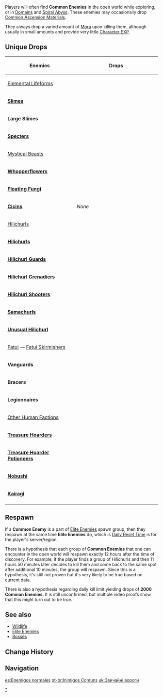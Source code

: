 {{Terminology Infobox
|type         = Enemies
}}
<section begin="Desc" />Players will often find '''Common Enemies''' in the open world while exploring, or in [[Domains]] and [[Spiral Abyss]]. These enemies may occasionally drop [[Common Ascension Material]]s.<section end="Desc" /> They always drop a varied amount of [[Mora]] upon killing them, although usually in small amounts and provide very little [[Character EXP]].
==Unique Drops==
{| class=wikitable style="text-align:center;"
! Enemies
! style="width: 260px" | Drops
|-
! colspan=2 | [[Elemental Lifeforms]]
|-
|'''[[Slimes]]'''<br />{{Card|Anemo Slime|Anemo|type=Enemy}}{{Card|Cryo Slime|Cryo|type=Enemy}}{{Card|Dendro Slime|Dendro|type=Enemy}}{{Card|Electro Slime|Electro|type=Enemy}}{{Card|Geo Slime|Geo|type=Enemy}}{{Card|Hydro Slime|Hydro|type=Enemy}}{{Card|Pyro Slime|Pyro|type=Enemy}}
| rowspan=2|{{Drops|Slimes|all=0}}
|-
|'''Large Slimes'''<br />{{Card|Large Anemo Slime|Anemo|type=Enemy}}{{Card|Large Cryo Slime|Cryo|type=Enemy}}{{Card|Large Dendro Slime|Dendro|type=Enemy}}{{Card|Large Electro Slime|Electro|type=Enemy}}{{Card|Mutant Electro Slime|Mutant|type=Enemy}}{{Card|Large Geo Slime|Geo|type=Enemy}}{{Card|Large Hydro Slime|Hydro|type=Enemy}}{{Card|Large Pyro Slime|Pyro|type=Enemy}}
|-
|'''[[Specters]]'''<br />{{Card|Anemo Specter|Anemo|type=Enemy}}{{Card|Cryo Specter|Cryo|type=Enemy}}{{Card|Electro Specter|Electro|type=Enemy}}{{Card|Geo Specter|Geo|type=Enemy}}{{Card|Hydro Specter|Hydro|type=Enemy}}{{Card|Pyro Specter|Pyro|type=Enemy}}
|{{Drops|Specters|all=0}}
|-
! colspan=2 | [[Mystical Beasts]]
|-
|'''[[Whopperflowers]]'''<br />{{Card|Cryo Whopperflower|Cryo|type=Enemy}}{{Card|Pyro Whopperflower|Pyro|type=Enemy}}{{Card|Electro Whopperflower|Electro|type=Enemy}}
|{{Drops|Whopperflowers|all=0}}
|-
|'''[[Floating Fungi]]'''<br />{{Card|Floating Hydro Fungus|Hydro|type=Enemy}}
|{{Drops|Floating Fungi|all=0}}
|-
|'''[[Cicins]]'''<br />{{Card|Cryo Cicin|Cryo|type=Enemy}}{{Card|Electro Cicin|Electro|type=Enemy}}{{Card|Hydro Cicin|Hydro|type=Enemy}}
| ''None''
|-
!colspan=2| [[Hilichurls]]
|-
|'''[[Hilichurls]]'''<br />{{Card|Hilichurl|Normal|link=Unarmed Hilichurl|type=Enemy}}{{Card|Hilichurl Fighter|Fighter|link=Hilichurl Fighter|type=Enemy}}{{Card|Hilichurl Berserker|Berserker|type=Enemy}}
|rowspan=3|{{Drops|Hilichurls|all=0}}
|-
|'''[[Hilichurl Guards]]'''<br />{{Card|Wooden Shield Hilichurl Guard|Wooden|type=Enemy}}{{Card|Rock Shield Hilichurl Guard|Rock|type=Enemy}}{{Card|Ice Shield Hilichurl Guard|Ice|type=Enemy}}
|-
|'''[[Hilichurl Grenadiers]]'''<br />{{Card|Hilichurl Grenadier|Pyro|type=Enemy}}{{Card|Cryo Hilichurl Grenadier|Cryo|type=Enemy}}{{Card|Electro Hilichurl Grenadier|Electro|type=Enemy}}
|-
|'''[[Hilichurl Shooters]]'''<br />{{Card|Hilichurl|link=Normal Hilichurl Shooter|Normal|type=Enemy}}{{Card|Electro Hilichurl Shooter|Electro|type=Enemy}}{{Card|Cryo Hilichurl Shooter|Cryo|type=Enemy}}{{Card|Pyro Hilichurl Shooter|Pyro|type=Enemy}}
|{{Drops|Hilichurl Shooters|all=0}}
|-
|'''[[Samachurls]]'''<br />{{Card|Anemo Samachurl|Anemo|type=Enemy}}{{Card|Geo Samachurl|Geo|type=Enemy}}{{Card|Dendro Samachurl|Dendro|type=Enemy}}{{Card|Hydro Samachurl|Hydro|type=Enemy}}{{Card|Cryo Samachurl|Cryo|type=Enemy}}{{Card|Electro Samachurl|Electro|type=Enemy}}
|{{Drops|Samachurls|all=0}}
|-
|'''[[Unusual Hilichurl]]'''<br />{{Card|Unusual Hilichurl|type=Enemy}}
|{{Drops|Unusual Hilichurl|all=0}}
|-
! colspan=2 |[[Fatui/Enemies|Fatui]] &mdash; [[Fatui Skirmishers]]
|-
|'''Vanguards'''<br />{{Card|Fatui Skirmisher - Anemoboxer Vanguard|Anemo|type=Enemy}}{{Card|Fatui Skirmisher - Electrohammer Vanguard|Electro|type=Enemy}}
|rowspan=3|{{Drops|Fatui Skirmishers|all=0}}
|-
|'''Bracers'''<br />{{Card|Fatui Skirmisher - Geochanter Bracer|Geo|type=Enemy}}{{Card|Fatui Skirmisher - Pyroslinger Bracer|Pyro|type=Enemy}}
|-
|'''Legionnaires'''<br />{{Card|Fatui Skirmisher - Cryogunner Legionnaire|Cryo|type=Enemy}}{{Card|Fatui Skirmisher - Hydrogunner Legionnaire|Hydro|type=Enemy}}
|-
! colspan=2 | [[Other Human Factions]]
|-
|'''[[Treasure Hoarders]]'''<br />{{Card|Treasure Hoarders: Crusher|Crusher|type=Enemy}}{{Card|Treasure Hoarders: Gravedigger|<small>Gravedigger</small>|type=Enemy}}{{Card|Treasure Hoarders: Marksman|Marksman|type=Enemy}}{{Card|Treasure Hoarders: Scout|Scout|type=Enemy}}{{Card|Treasure Hoarders: Handyman|Handyman|type=Enemy}}{{Card|Treasure Hoarders: Pugilist|Pugilist|type=Enemy}}{{Card|Treasure Hoarders: Seaman|Seaman|type=Enemy}}
|rowspan=2|{{Drops|Treasure Hoarders|all=0}}
|-
|'''[[Treasure Hoarder Potioneers]]'''<br />{{Card|Treasure Hoarders: Electro Potioneer|Electro|type=Enemy}}{{Card|Treasure Hoarders: Cryo Potioneer|Cryo|type=Enemy}}{{Card|Treasure Hoarders: Hydro Potioneer|Hydro|type=Enemy}}{{Card|Treasure Hoarders: Pyro Potioneer|Pyro|type=Enemy}}
|-
| '''[[Nobushi]]'''<br />{{Card|Nobushi: Hitsukeban|<small>Hitsukeban</small>|type=Enemy}}{{Card|Nobushi: Jintouban|Jintouban|type=Enemy}}{{Card|Nobushi: Kikouban|Kikouban|type=Enemy}}
|rowspan=2| {{Drops|Nobushi|all=0}}
|-
| '''[[Kairagi]]'''<br />{{Card|Kairagi: Dancing Thunder|Thunder|type=Enemy}}{{Card|Kairagi: Fiery Might|<small>Fiery Might</small>|type=Enemy}}
|-
|}

==Respawn==
If a '''Common Enemy''' is a part of [[Elite Enemies]] spawn group, then they respawn at the same time '''Elite Enemies''' do, which is [[World Reset Timers|Daily Reset Time]] is for the player's server/region.

There is a hypothesis that each group of '''Common Enemies''' that one can encounter in the open world will respawn exactly 12 hours after the time of discovery. For example, if the player finds a group of Hilichurls and then 11 hours 50 minutes later decides to kill them and come back to the same spot after additional 10 minutes, the group will respawn. Since this is a hypothesis, it's still not proven but it's very likely to be true based on current data.<!-- ask Mcpie#8672 in Genshin Data Gathering discord server for more details - research started on 8th of March 2021 and due to long respawn times it might take a few days to finally state the end result. -->

There is also a hypothesis regarding daily kill limit yielding drops of '''2000''' '''Common Enemies'''. It is still unconfirmed, but multiple video proofs show that this might turn out to be true.<!-- ask Mcpie#8672 in Genshin Data Gathering discord server for more info - will provide a proof at around 20th of March 2021 -->

==See also==
*[[Wildlife]]
*[[Elite Enemies]]
*[[Bosses]]

==Change History==
{{Change History|1.0}}

==Navigation==
{{Enemy Navbox|type=Common}}
[[Category:Common Enemies| ]]
[[Category:Enemies|*]]

[[es:Enemigos normales]]
[[pt-br:Inimigos Comuns]]
[[uk:Звичайні вороги]]